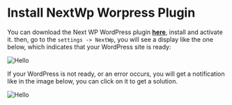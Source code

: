 # Install NextWp Worpress Plugin

You can download the Next WP WordPress plugin **[here](/nextwp.zip)**, install and activate it. then, go to the ``settings -> NextWp``, you will see a display like the one below, which indicates that your WordPress site is ready:

![Hello](/nextwpok.png)

If your WordPress is not ready, or an error occurs, you will get a notification like in the image below, you can click on it to get a solution.

![Hello](/nextwper.png)
